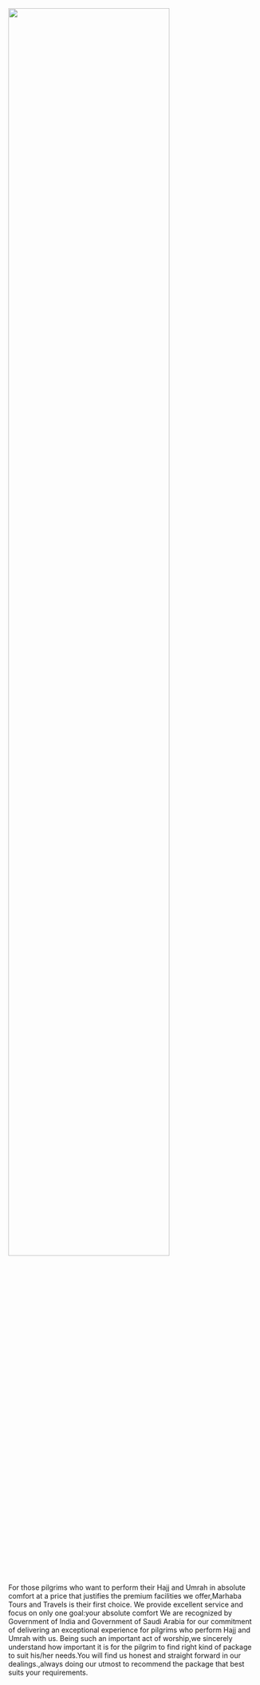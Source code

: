 <Section pt="0">
    <Flexbox flexDirection="column" textAlign="center" position="relative" >
    <Image
      src="makkah1.jpg"
      h="60vh"
      overflow="hidden"
      width="80%"
    />
     </Flexbox>
     <p textAlign="left"><br />For those pilgrims who want to perform their Hajj and Umrah in absolute comfort at a price that justifies the premium facilities we offer,Marhaba Tours and Travels is their first choice.
We provide excellent service and focus on only one goal:your absolute comfort
We are recognized by Government of India and Government of Saudi Arabia for our commitment of delivering an exceptional experience for pilgrims who perform Hajj and Umrah with us.
Being such an important act of worship,we sincerely understand how important it is for the pilgrim to find right kind of package to suit his/her needs.You will find us honest and straight forward in our dealings.,always doing our utmost to recommend the package that best suits your requirements.</p>
</Section>